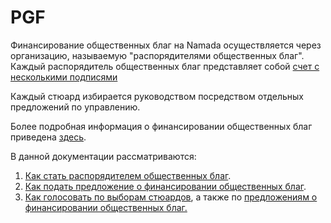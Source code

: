 # PGF
Финансирование общественных благ на Namada осуществляется через организацию, называемую "распорядителями общественных благ". Каждый распорядитель общественных благ представляет собой [счет с несколькими подписями](./transparent-accounts/multisignature.mdx)

Каждый стюард избирается руководством посредством отдельных предложений по управлению.

Более подробная информация о финансировании общественных благ приведена [здесь](https://specs.namada.net/economics/public-goods-funding.html).

В данной документации рассматриваются:

1. [Как стать распорядителем общественных благ](./public-goods-stewards/electing.mdx).
2. [Как подать предложение о финансировании общественных благ](./public-goods-stewards/proposing.mdx).
3. [Как голосовать по выборам стюардов](./public-goods-stewards/voting.mdx#voting-for-stewards), а также по [предложениям о финансировании общественных благ.](golosovanie-za-styuardov-i-predlozheniya-pgf.md)